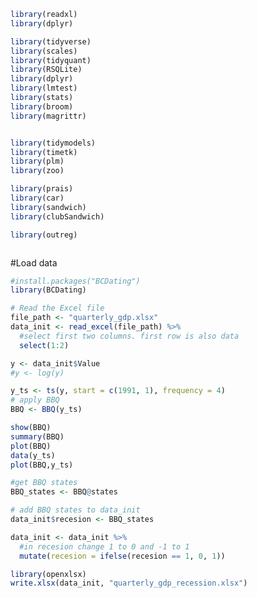 
```r
library(readxl)
library(dplyr)

library(tidyverse)
library(scales)
library(tidyquant)
library(RSQLite)
library(dplyr)
library(lmtest)
library(stats)
library(broom)
library(magrittr)


library(tidymodels)
library(timetk)
library(plm)
library(zoo)

library(prais)
library(car)
library(sandwich)
library(clubSandwich)

library(outreg)



```

#Load data
```r
#install.packages("BCDating")
library(BCDating)

```

```r

# Read the Excel file
file_path <- "quarterly_gdp.xlsx"
data_init <- read_excel(file_path) %>%
  #select first two columns. first row is also data
  select(1:2)


```

```r
y <- data_init$Value
#y <- log(y)

y_ts <- ts(y, start = c(1991, 1), frequency = 4)
# apply BBQ
BBQ <- BBQ(y_ts)

show(BBQ)
summary(BBQ)
plot(BBQ)
data(y_ts)
plot(BBQ,y_ts)

```
```r
#get BBQ states
BBQ_states <- BBQ@states

# add BBQ states to data_init
data_init$recesion <- BBQ_states

data_init <- data_init %>%
  #in recesion change 1 to 0 and -1 to 1
  mutate(recesion = ifelse(recesion == 1, 0, 1))
```

```r

library(openxlsx)
write.xlsx(data_init, "quarterly_gdp_recession.xlsx")



```


